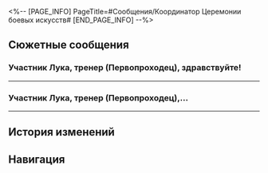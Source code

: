 <%-- [PAGE_INFO]
PageTitle=#Сообщения/Координатор Церемонии боевых искусств#
[END_PAGE_INFO] --%>
{{Сообщение Инфобокс
|id          = 162
|Изображение = НИП Координатор Церемонии боевых искусств Иконка.png
|Тип         = Группа
|Персонажи   = [[Лука]]; [[Первопроходец]]; [[Представитель оргкомитета Церемонии боевых искусств]]
|Фракция     = Лофу Сяньчжоу
}}

==Сюжетные сообщения==
===Участник Лука, тренер (Первопроходец), здравствуйте!===
{{Сообщения
|условие_получения = 
|текст =
:'''Представитель оргкомитета Церемонии боевых искусств:''' Участник Лука, тренер (Первопроходец), здравствуйте!
:'''Представитель оргкомитета Церемонии боевых искусств:''' Пишу вам в связи с особым испытанием. Одна из представительниц лисьего народа по имени Шаматха желает сразиться с вами.
:'''Лука:''' Ясно. Материалы получил.
:'''Лука:''' Вот только эта претендентка вовсе не похожа на бойца.
:'''Лука:''' Если сравнивать с такими соперниками, как Зеле или господин Гепард, она...
:'''Лука:''' больше похожа на Наташу.
:{Выбор} Не стоит её недооценивать.
:'''(Первопроходец):''' Опасно недооценивать противника.
:'''Лука:''' Верно. На Сяньчжоу полно неприметных мастеров, потому не стоит судить по внешности.
:'''Лука:''' Буду ждать с нетерпением.
;{Принятая миссия: Посвящение}
}}
----

===Участник Лука, тренер (Первопроходец),...===
{{Сообщения
|условие_получения = 
|текст =
:'''Представитель оргкомитета Церемонии боевых искусств:''' Участник Лука, тренер (Первопроходец), приветствую вас. Я - представитель организационного комитета Звёздной церемонии боевых искусств, проводимой в этом году. Скажите, у вас сейчас найдётся время?
:'''Лука:''' В чём дело?
:'''Представитель оргкомитета Церемонии боевых искусств:''' Участник Лука, другой участник приглашает вас на гостевой матч.
:'''Представитель оргкомитета Церемонии боевых искусств:''' Его имя - Золотоплав. Мы отправим вам его данные.
:{Выбор} В бой! Мы обязаны сразиться!
::'''(Первопроходец):''' В бой! Мы обязаны сразиться!
::'''Лука:''' Тренер, держи себя в руках!
::'''Лука:''' Стоит хотя бы узнать, что это за гостевой матч.
:{Выбор} Извините, мы заняты.
::'''(Первопроходец):''' Мы и так истратили все силы, участвуя в главном турнире. Мы слишком устали, чтобы соглашаться на какой-то «гостевой матч».
::'''Лука:''' Постой, не отказывайся так сразу!
::'''Лука:''' Стоит хотя бы узнать, что это за гостевой матч.
:{Выбор} Что это такое?
::'''(Первопроходец):''' О таком мне слышать не доводилось.
::'''(Первопроходец):''' Что это за матч такой?
::'''Лука:''' Да, мне тоже интересно знать.
:'''Представитель оргкомитета Церемонии боевых искусств:''' Вижу, вам незнакомы форматы наших соревнований, поэтому я объясню. В этом году Звёздная церемония боевых искусств включает не только традиционные отборочные матчи и матчи на выбывание, но и новый этап под названием гостевой матч.
:'''Представитель оргкомитета Церемонии боевых искусств:''' Если коротко, в ходе Церемонии боевых искусств участникам разрешается вызывать других бойцов на дуэль.
:'''Лука:''' Это же мой шанс прославиться и поднять рейтинг!
:'''Представитель оргкомитета Церемонии боевых искусств:''' Конечно же, поражение в матче влечёт за собой большие риски. Участники, потерпевшие поражение, будут незамедлительно дисквалифицированы во всех последующих соревнованиях. Многие участники отклоняют такие вызовы.
:'''Лука:''' Если кто-то бросил вызов мне, значит, я и сам смогу вызывать других?
:'''Представитель оргкомитета Церемонии боевых искусств:''' К сожалению, вызывать на дуэль могут лишь участники низкого ранга. Эта мера призвана повысить их шанс на победу. С другой стороны, брошенный вызов означает, что вас сочли сильным соперником, участник Лука.
:'''Лука:''' ...
:'''Лука:''' Даже не знаю, справедливо ли это...
:'''Лука:''' Ладно, взгляну на его данные.
:'''Представитель оргкомитета Церемонии боевых искусств:''' Кроме того, госпожа Топаз из КММ попросила передать вам предложение сотрудничества.
:'''Лука:''' Предложение от госпожи Топаз? Сотрудничества с КММ?
:{Выбор} Может, узнаем, в чём дело?
::'''(Первопроходец):''' Откажешься? Или сначала узнаем, в чём дело?
::'''Лука:''' Я... Интуиция подсказывает, что не стоит заводить связи с типами из КММ.
:{Выбор} И ты откажешься от лёгких денег?
::'''(Первопроходец):''' Вот ты и прославился... Думаю, они хотят, чтобы ты продвигал их продукцию.
::'''Лука:''' Я... Интуиция подсказывает, что не стоит заводить связи с типами из КММ.
:{Выбор} С КММ будет непросто... Может, ну их?
::'''(Первопроходец):''' С КММ будет непросто. Думаю, не стоит с ними связываться.
::'''Лука:''' Да, ты {{MC|ж=права|м=прав}}.
:'''Представитель оргкомитета Церемонии боевых искусств:''' Хорошо, я понимаю.
:'''Представитель оргкомитета Церемонии боевых искусств:''' Госпожа Топаз надеется встретиться с вами в Переулке ауруматонов независимо от того, желаете ли вы с ней сотрудничать.
:'''Представитель оргкомитета Церемонии боевых искусств:''' Вот и вся информация, которую мне нужно было передать. Удачи на соревновании.
;{Принятая миссия: Эффект параллакса}
}}
----

==История изменений==
{{История изменений|2.7}}

==Навигация==
{{Сообщения Навбокс}}
